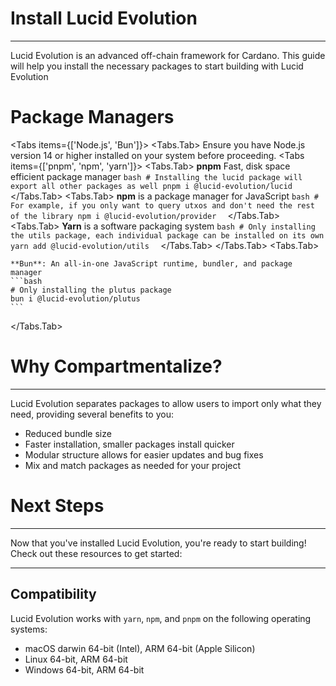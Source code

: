 
# Install Lucid Evolution

---

Lucid Evolution is an advanced off-chain framework for Cardano. This guide will help you install the necessary packages to start building with Lucid Evolution

<div style={{ marginBottom: "6rem" }}></div>

# Package Managers

<Tabs items={['Node.js', 'Bun']}>
  <Tabs.Tab>
  <Callout type="info">
  Ensure you have Node.js version 14 or higher installed on your system before proceeding.
  </Callout>
    <Tabs items={['pnpm', 'npm', 'yarn']}>
      <Tabs.Tab>
        **pnpm** Fast, disk space efficient package manager
        ```bash
        # Installing the lucid package will export all other packages as well
        pnpm i @lucid-evolution/lucid 
        ```
      </Tabs.Tab>
      <Tabs.Tab>
        **npm** is a package manager for JavaScript
        ```bash
        # For example, if you only want to query utxos and don't need the rest of the library
        npm i @lucid-evolution/provider 
        ```
      </Tabs.Tab>
      <Tabs.Tab>
        **Yarn** is a software packaging system
        ```bash
        # Only installing the utils package, each individual package can be installed on its own
        yarn add @lucid-evolution/utils 
        ```
      </Tabs.Tab>
    </Tabs>
  </Tabs.Tab>
  <Tabs.Tab>

    **Bun**: An all-in-one JavaScript runtime, bundler, and package manager
    ```bash
    # Only installing the plutus package
    bun i @lucid-evolution/plutus
    ```

  </Tabs.Tab>
</Tabs>

<div style={{ marginBottom: "6rem" }}></div>

# Why Compartmentalize?
---
Lucid Evolution separates packages to allow users to import only what they need, providing several benefits to you:

- Reduced bundle size
- Faster installation, smaller packages install quicker
- Modular structure allows for easier updates and bug fixes
- Mix and match packages as needed for your project

<FileTree>
  <FileTree.Folder name="lucid-evolution" defaultOpen>
    <FileTree.Folder name="packages" defaultOpen>
      <FileTree.File name="lucid-evolution/lucid ⇀      Main package for Lucid Evolution" />
      <FileTree.File name="lucid-evolution/bip39 ⇀      Package for BIP-39 mnemonic code" />
      <FileTree.File name="lucid-evolution/core-types ⇀ Core types used across Lucid Evolution packages" />
      <FileTree.File name="lucid-evolution/core-utils ⇀ Core utilities used across Lucid Evolution packages" />
      <FileTree.File name="lucid-evolution/crc8 ⇀       Package for CRC8 calculation" />
      <FileTree.File name="lucid-evolution/plutus ⇀     Package for Plutus integration" />
      <FileTree.File name="lucid-evolution/provider ⇀   Package for providing data " />
      <FileTree.File name="lucid-evolution/sign_data ⇀  Package for signing data" />
      <FileTree.File name="lucid-evolution/utils ⇀      Utility functions for Lucid Evolution" />
      <FileTree.File name="lucid-evolution/wallet ⇀     Wallet package for Lucid Evolution" />
    </FileTree.Folder>
  </FileTree.Folder>
</FileTree>

<div style={{ marginBottom: "6rem" }}></div>

# Next Steps
---
Now that you've installed Lucid Evolution, you're ready to start building! Check out these resources to get started:

<Cards>
  <Cards.Card icon="🚀" title=" Quickstart Guide" href="/" />
  <Cards.Card
    icon="📘"
    title=" API Documentation"
    href="/documentation/core-concepts/instantiate-evolution"
  />
  <Cards.Card
    icon="💡"
    title=" Example Projects"
    href="/documentation/examples/hello-world"
  />
</Cards>

---

## Compatibility

Lucid Evolution works with `yarn`, `npm`, and `pnpm` on the following operating systems:

- macOS darwin 64-bit (Intel), ARM 64-bit (Apple Silicon)
- Linux 64-bit, ARM 64-bit
- Windows 64-bit, ARM 64-bit
